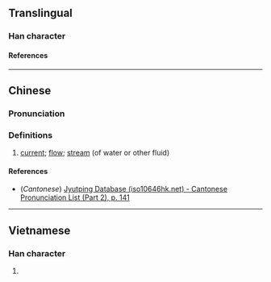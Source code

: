 {{character info/new}}
==Translingual==

===Han character===
{{Han char|rn=85|rad=水|as=09|sn=12|four=33143|canj=EJCK|ids=⿰氵突}}

====References====
{{Han ref|kx=0637.270|dkj=17856|dj=1044.200|hdz=31687.050|uh=6E65}}

----

==Chinese==
{{zh-forms}}

===Pronunciation===
{{zh-pron
|m=tū
|c=teot1
|mc=
|oc=
|ma=
|cat=n
}}

===Definitions===
{{zh-hanzi}}

# [[current]]; [[flow]]; [[stream]] (of water or other fluid)

====References====
* (''Cantonese'') [http://www.iso10646hk.net/jp/document/download.jsp Jyutping Database (iso10646hk.net) - Cantonese Pronunciation List (Part 2), p. 141]

----

==Vietnamese==

===Han character===
{{vi-readings|rs=水09|reading=dột}}

# {{rfdef|vi|sort=水09}}